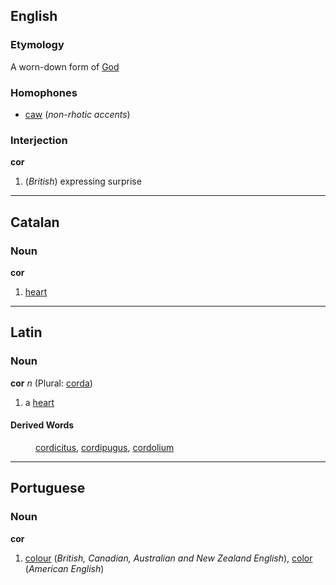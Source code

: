 ==English==
===Etymology===
A worn-down form of [[God]]

===Homophones===
*[[caw]] (''non-rhotic accents'')

===Interjection===
'''cor'''

#(''British'') expressing surprise

----
==Catalan==
===Noun===
'''cor'''

#[[heart]]

----
==Latin==
===Noun===
'''cor''' ''n'' (Plural: [[corda]])

#a [[heart]]
====Derived Words====
:[[cordicitus]], [[cordipugus]], [[cordolium]]
----

==Portuguese==
===Noun===
'''cor'''

#[[colour]] (''British, Canadian, Australian and New Zealand English''), [[color]] (''American English'')